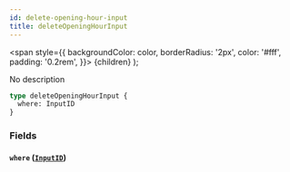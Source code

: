 ```yaml
---
id: delete-opening-hour-input
title: deleteOpeningHourInput
---
```


<span
style={{
      backgroundColor: color,
      borderRadius: '2px',
      color: '#fff',
      padding: '0.2rem',
    }}>
{children}
</span>
);

No description

```graphql
type deleteOpeningHourInput {
  where: InputID
}
```

### Fields

#### `where` ([`InputID`](/v1/inputs/input-id))
